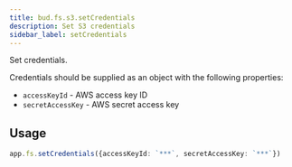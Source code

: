 ```yaml
---
title: bud.fs.s3.setCredentials
description: Set S3 credentials
sidebar_label: setCredentials
---
```


Set credentials.

Credentials should be supplied as an object with the following properties:

- `accessKeyId` - AWS access key ID
- `secretAccessKey` - AWS secret access key

## Usage

```typescript
app.fs.setCredentials({accessKeyId: `***`, secretAccessKey: `***`})
```
